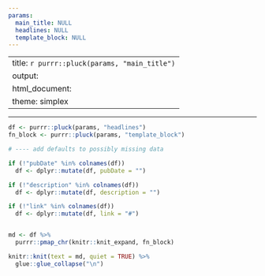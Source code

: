 ```yaml
---
params:
  main_title: NULL
  headlines: NULL
  template_block: NULL
---
```


---
title: `r purrr::pluck(params, "main_title")`
output:
  html_document:
    theme: simplex
---

---

```r
df <- purrr::pluck(params, "headlines")
fn_block <- purrr::pluck(params, "template_block")

# ---- add defaults to possibly missing data

if (!"pubDate" %in% colnames(df))
  df <- dplyr::mutate(df, pubDate = "")

if (!"description" %in% colnames(df))
  df <- dplyr::mutate(df, description = "")

if (!"link" %in% colnames(df))
  df <- dplyr::mutate(df, link = "#")


md <- df %>% 
  purrr::pmap_chr(knitr::knit_expand, fn_block)

knitr::knit(text = md, quiet = TRUE) %>% 
  glue::glue_collapse("\n")

```
